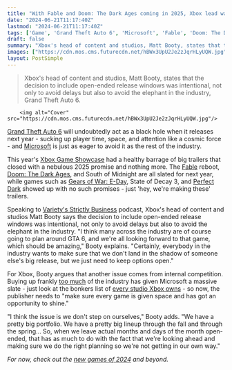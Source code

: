 ```yaml
---
title: "With Fable and Doom: The Dark Ages coming in 2025, Xbox lead wants to avoid the elephant in the room: 'Many are going to plan around GTA 6'"
date: "2024-06-21T11:17:40Z"
lastmod: "2024-06-21T11:17:40Z"
tags: ['Game', 'Grand Theft Auto 6', 'Microsoft', 'Fable', 'Doom: The Dark Ages', 'South of Midnight', 'Gears of War: E-Day', 'State of Decay 3', 'Perfect Dark']
draft: false
summary: "Xbox's head of content and studios, Matt Booty, states that the decision to include open-ended release windows was intentional, not only to avoid delays but also to avoid the elephant in the industry, Grand Theft Auto 6."
images: ["https://cdn.mos.cms.futurecdn.net/hBWx3UpU2Je2zJqrHLyUQW.jpg"]
layout: PostSimple
---
```

> Xbox's head of content and studios, Matt Booty, states that the decision to include open-ended release windows was intentional, not only to avoid delays but also to avoid the elephant in the industry, Grand Theft Auto 6.


        <img alt="Cover" src="https://cdn.mos.cms.futurecdn.net/hBWx3UpU2Je2zJqrHLyUQW.jpg"/>
        
[Grand Theft Auto 6](https://www.gamesradar.com/gta-6-guide/) will undoubtedly act as a black hole when it releases next year - sucking up player time, space, and attention like a cosmic force - and [Microsoft](https://www.gamesradar.com/tag/microsoft/) is just as eager to avoid it as the rest of the industry. 

This year's [Xbox Game Showcase](https://www.gamesradar.com/gaming/events-conferences/xbox-games-showcase-bethesda-live-coverage/) had a healthy barrage of big trailers that closed with a nebulous 2025 promise and nothing more. The [Fable](https://www.gamesradar.com/fable-4-release-date-news-rumours/#:~:text=Fable%204%20gameplay&text=From%20the%20two%20main%20cinematic,hated%20on%2C%20and%20so%20forth.) reboot, [Doom: The Dark Ages](https://www.gamesradar.com/doom-the-dark-ages/), and South of Midnight are all slated for next year, while games such as [Gears of War: E-Day](https://www.gamesradar.com/games/gears-of-war/born-out-of-a-pandemic-refined-through-reflection-gears-of-war-e-day-is-a-chance-for-the-coalition-to-recapture-the-spirit-of-gears-and-tear-a-lot-of-s-up/), State of Decay 3, and [Perfect Dark](https://www.gamesradar.com/new-perfect-dark-guide/) showed up with no such promises - just 'hey, we're making these' trailers. 

Speaking to [Variety's Strictly Business](https://variety.com/2024/gaming/news/xbox-studios-matt-booty-podast-game-pass-fallout-studio-closures-1236038120/) podcast, Xbox's head of content and studios Matt Booty says the decision to include open-ended release windows was intentional, not only to avoid delays but also to avoid the elephant in the industry. "I think many across the industry are of course going to plan around GTA 6, and we're all looking forward to that game, which should be amazing," Booty explains. "Certainly, everybody in the industry wants to make sure that we don't land in the shadow of someone else's big release, but we just need to keep options open."

For Xbox, Booty argues that another issue comes from internal competition. Buying up frankly [too much](https://www.gamesradar.com/games/action/microsoft-reportedly-closing-the-bethesda-studios-behind-redfall-hi-fi-rush-and-more-following-reprioritization-of-titles-and-resources/) of the industry has given Microsoft a massive slate - just look at the bonkers list of [every studio Xbox owns](https://www.gamesradar.com/xbox-game-studios-microsoft/) - so now, the publisher needs to "make sure every game is given space and has got an opportunity to shine." 

"I think the issue is we don't step on ourselves," Booty adds. "We have a pretty big portfolio. We have a pretty big lineup through the fall and through the spring... So, when we leave actual months and days of the month open-ended, that has as much to do with the fact that we're looking ahead and making sure we do the right planning so we're not getting in our own way."

*For now, check out the *[<em>new games of 2024</em>](https://www.gamesradar.com/video-game-release-dates/)* and beyond.*
        
